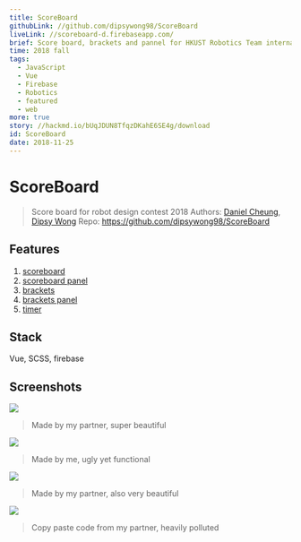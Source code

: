```yaml
---
title: ScoreBoard
githubLink: //github.com/dipsywong98/ScoreBoard
liveLink: //scoreboard-d.firebaseapp.com/
brief: Score board, brackets and pannel for HKUST Robotics Team internal competition
time: 2018 fall
tags:
  - JavaScript
  - Vue
  - Firebase
  - Robotics
  - featured
  - web
more: true
story: //hackmd.io/bUqJDUN8TfqzDKahE6SE4g/download
id: ScoreBoard
date: 2018-11-25
---
```




# ScoreBoard

> Score board for robot design contest 2018
> Authors: [Daniel Cheung](//github.com/danvim), [Dipsy Wong](//github.com/dipsywong98)
> Repo: https://github.com/dipsywong98/ScoreBoard
> 

## Features

1. [scoreboard](https://scoreboard-d.firebaseapp.com/)
2. [scoreboard panel](https://scoreboard-d.firebaseapp.com/panel)
3. [brackets](https://scoreboard-d.firebaseapp.com/brackets)
4. [brackets panel](https://scoreboard-d.firebaseapp.com/brackets_panel)
5. [timer](https://scoreboard-d.firebaseapp.com/timer)

## Stack
Vue, SCSS, firebase

## Screenshots

![](https://i.imgur.com/ZLMm4v7.png)

> Made by my partner, super beautiful

![](https://i.imgur.com/4IbX6YD.png)

> Made by me, ugly yet functional
> 

![](https://i.imgur.com/oUhB2Pz.png)

> Made by my partner, also very beautiful
> 

![](https://i.imgur.com/yxYJrxt.png)


> Copy paste code from my partner, heavily polluted

    